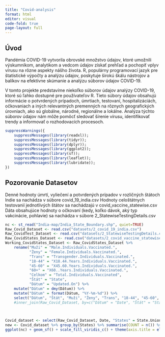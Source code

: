```yaml
---
title: "Covid-analysis"
format: html
editor: visual
code-fold: true
page-layout: full
---
```


## Úvod

Pandémia COVID-19 vytvorila obrovské množstvo údajov, ktoré umožnili výskumníkom, analytikom a vedcom údajov získať prehľad a pochopiť vplyv vírusu na rôzne aspekty nášho života. R, populárny programovací jazyk pre štatistické výpočty a analýzu údajov, poskytuje širokú škálu nástrojov a balíkov na efektívne skúmanie a analýzu súborov údajov COVID-19.

V tomto projekte predstavíme niekoľko súborov údajov analýzy COVID-19, ktoré sú ľahko dostupné pre používateľov R. Tieto súbory údajov obsahujú informácie o potvrdených prípadoch, úmrtiach, testovaní, hospitalizáciách, očkovaniach a iných relevantných premenných na rôznych geografických úrovniach, ako sú globálne, národné, regionálne a lokálne. Analýza týchto súborov údajov nám môže pomôcť sledovať šírenie vírusu, identifikovať trendy a informovať o rozhodovacích procesoch.

```r
suppressWarnings({
    suppressMessages(library(readxl));
    suppressMessages(library(tidyr));
    suppressMessages(library(dplyr));
    suppressMessages(library(ggplot2));
    suppressMessages(library(sf));
    suppressMessages(library(leaflet));
    suppressMessages(library(lubridate));
})
```

## Pozorovanie Datasetov

Denné hodnoty úmrtí, vyliečení a potvrdených prípadov v rozličných štátoch Indie sa nachádza v súbore covid_19_india.csv
Hodnoty celoštátnych testovanií jednotlivých štátov sa nachádzajú v covid_vaccine_statewise.csv
Dáta obsahujúce hodnoty o očkovaní (kedy, koľko dávok, aký typ vakcinácie, pohlavie) sa nachádza v súbore 2_StatewiseTestingDetails.csv

```r
nc <- st_read("India-map/India_State_Boundary.shp", quiet=TRUE)
Raw_Covid_Dataset <- read.csv("datasets/2_covid_19_india.csv")
Raw_CovidTest_Dataset <- read.csv("datasets/2_StatewiseTestingDetails.csv")  
Raw_CovidStates_Dataset <- read.csv("datasets/2_covid_vaccine_statewise.csv")
Working_CovidStates_Dataset <- Raw_CovidStates_Dataset %>%
    rename("Muži" = "Male.Individuals.Vaccinated.", 
           "Ženy" = "Female.Individuals.Vaccinated.", 
           "Trans" = "Transgender.Individuals.Vaccinated.",
           "18-44" = "X18.44.Years.Individuals.Vaccinated.",
           "45-60" = "X45.60.Years.Individuals.Vaccinated.",
           "60+" = "X60..Years.Individuals.Vaccinated.",
           "Celkom" = "Total.Individuals.Vaccinated",
           "Štát" = "State",
           "Dátum" = "Updated.On") %>% 
    mutate("Dátum" = dmy(Dátum)) %>%
    mutate("Dátum" = format(Dátum, "%Y-%m-%d")) %>%
    select("Dátum", "Štát", "Muži", "Ženy", "Trans", "18-44", "45-60", "60+", "Celkom")
    #inner_join(Raw_Covid_Dataset, by=c("Dátum" = "Date", "Štát" = "State.UnionTerritory")) %>%
    
    
```

```r
Covid_dataset <- select(Raw_Covid_Dataset, Date, "States" = State.UnionTerritory, Cured, Deaths, Confirmed)
new <- Covid_dataset %>% group_by(States) %>% summarise(COUNT = n()) %>% filter_all(any_vars(COUNT > 10))
ggplot(nc) + geom_sf() + scale_fill_viridis_c() + theme(axis.title = element_blank(), axis.text = element_blank(), axis.ticks = element_blank())


```



